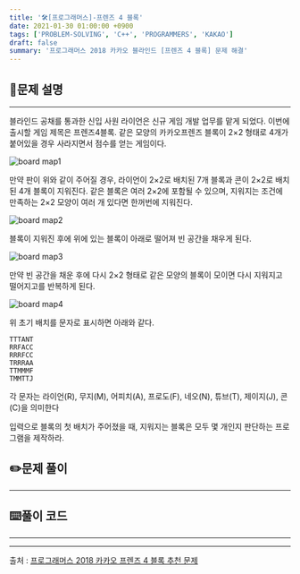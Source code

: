 ```yaml
---
title: '🛠️[프로그래머스]-프렌즈 4 블록'
date: 2021-01-30 01:00:00 +0900
tags: ['PROBLEM-SOLVING', 'C++', 'PROGRAMMERS', 'KAKAO']
draft: false
summary: '프로그래머스 2018 카카오 블라인드 [프렌즈 4 블록] 문제 해결'
---
```


## 📖문제 설명
---
블라인드 공채를 통과한 신입 사원 라이언은 신규 게임 개발 업무를 맡게 되었다. 이번에 출시할 게임 제목은 프렌즈4블록.
같은 모양의 카카오프렌즈 블록이 2×2 형태로 4개가 붙어있을 경우 사라지면서 점수를 얻는 게임이다.

![board map1](../../assets/img/programmers/pang1.png)

만약 판이 위와 같이 주어질 경우, 라이언이 2×2로 배치된 7개 블록과 콘이 2×2로 배치된 4개 블록이 지워진다. 같은 블록은 여러 2×2에 포함될 수 있으며, 지워지는 조건에 만족하는 2×2 모양이 여러 개 있다면 한꺼번에 지워진다.

![board map2](../../assets/img/programmers/pang2.png)

블록이 지워진 후에 위에 있는 블록이 아래로 떨어져 빈 공간을 채우게 된다.

![board map3](../../assets/img/programmers/pang3.png)

만약 빈 공간을 채운 후에 다시 2×2 형태로 같은 모양의 블록이 모이면 다시 지워지고 떨어지고를 반복하게 된다.

![board map4](../../assets/img/programmers/pang4.png)

위 초기 배치를 문자로 표시하면 아래와 같다.

    TTTANT
    RRFACC
    RRRFCC
    TRRRAA
    TTMMMF
    TMMTTJ

각 문자는 라이언(R), 무지(M), 어피치(A), 프로도(F), 네오(N), 튜브(T), 제이지(J), 콘(C)을 의미한다

입력으로 블록의 첫 배치가 주어졌을 때, 지워지는 블록은 모두 몇 개인지 판단하는 프로그램을 제작하라.

## ✏️문제 풀이
___

## ⌨️풀이 코드
---

-----
출처 : [프로그래머스 2018 카카오 프렌즈 4 블록 추천 문제](https://programmers.co.kr/learn/courses/30/lessons/17679)